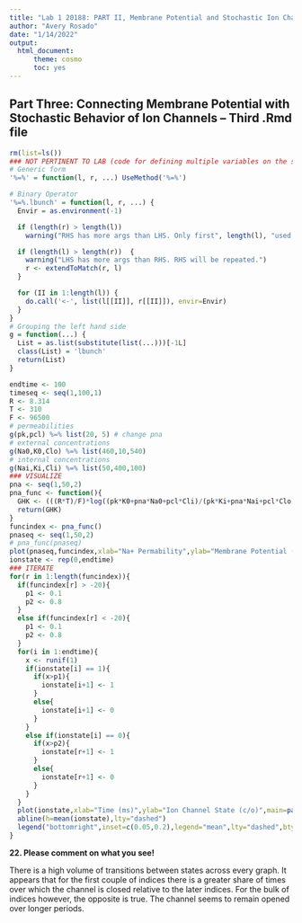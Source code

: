 ```yaml
---
title: "Lab 1 20188: PART II, Membrane Potential and Stochastic Ion Channels"
author: "Avery Rosado"
date: "1/14/2022"
output: 
  html_document:
      theme: cosmo
      toc: yes
---
```


## Part Three: Connecting Membrane Potential with Stochastic Behavior of Ion Channels – Third .Rmd file 
```R
rm(list=ls())
### NOT PERTINENT TO LAB (code for defining multiple variables on the same line)
# Generic form
'%=%' = function(l, r, ...) UseMethod('%=%')

# Binary Operator
'%=%.lbunch' = function(l, r, ...) {
  Envir = as.environment(-1)

  if (length(r) > length(l))
    warning("RHS has more args than LHS. Only first", length(l), "used.")

  if (length(l) > length(r))  {
    warning("LHS has more args than RHS. RHS will be repeated.")
    r <- extendToMatch(r, l)
  }

  for (II in 1:length(l)) {
    do.call('<-', list(l[[II]], r[[II]]), envir=Envir)
  }
}
# Grouping the left hand side
g = function(...) {
  List = as.list(substitute(list(...)))[-1L]
  class(List) = 'lbunch'
  return(List)
}
```

```R
endtime <- 100
timeseq <- seq(1,100,1)
R <- 8.314
T <- 310
F <- 96500
# permeabilities
g(pk,pcl) %=% list(20, 5) # change pna
# external concentrations
g(Na0,K0,Clo) %=% list(460,10,540)
# internal concentrations
g(Nai,Ki,Cli) %=% list(50,400,100)
### VISUALIZE
pna <- seq(1,50,2)
pna_func <- function(){
  GHK <- (((R*T)/F)*log((pk*K0+pna*Na0+pcl*Cli)/(pk*Ki+pna*Nai+pcl*Clo)))*1000
  return(GHK)
}
funcindex <- pna_func()
pnaseq <- seq(1,50,2)
# pna_func(pnaseq)
plot(pnaseq,funcindex,xlab="Na+ Permability",ylab="Membrane Potential (mV)",main="Effects of Na+ Permeability on Membrane Potential",type="o",pch=16)
ionstate <- rep(0,endtime)
### ITERATE
for(r in 1:length(funcindex)){
  if(funcindex[r] > -20){       
    p1 <- 0.1
    p2 <- 0.8
  }
  else if(funcindex[r] < -20){
    p1 <- 0.1
    p2 <- 0.8
  }
  for(i in 1:endtime){
    x <- runif(1)
    if(ionstate[i] == 1){
      if(x>p1){
        ionstate[i+1] <- 1
      }
      else{
        ionstate[i+1] <- 0
      }
    }
    else if(ionstate[i] == 0){
      if(x>p2){
        ionstate[r+1] <- 1
      }
      else{
        ionstate[r+1] <- 0
      }
    }
  }
  plot(ionstate,xlab="Time (ms)",ylab="Ion Channel State (c/o)",main=paste("Ion Channel State Over Time for some Membrane Potential"),pch=16,type="o",col="blue")
  abline(h=mean(ionstate),lty="dashed")
  legend("bottomright",inset=c(0.05,0.2),legend="mean",lty="dashed",bty="s",cex=0.6)
}


```

**22. Please comment on what you see!**

There is a high volume of transitions between states across every graph. It appears that for the first couple of indices there is a greater share of times over which the channel is closed relative to the later indices. For the bulk of indices however, the opposite is true. The channel seems to remain opened over longer periods. 
